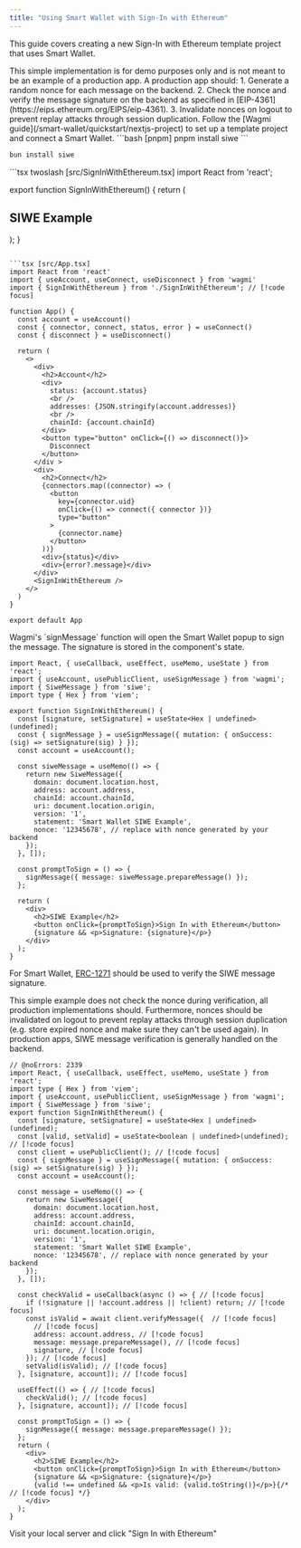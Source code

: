 ```yaml
---
title: "Using Smart Wallet with Sign-In with Ethereum"
---
```


This guide covers creating a new Sign-In with Ethereum template project that uses Smart Wallet.

<Note>
  This simple implementation is for demo purposes only and is not meant to be an example of a
  production app. A production app should: 1. Generate a random nonce for each message on the
  backend. 2. Check the nonce and verify the message signature on the backend as specified in
  [EIP-4361](https://eips.ethereum.org/EIPS/eip-4361). 3. Invalidate nonces on logout to prevent
  replay attacks through session duplication.
</Note>

<Steps>
  <Step title="Create a project">
  Follow the [Wagmi guide](/smart-wallet/quickstart/nextjs-project) to set up a template project and connect a Smart Wallet.
  </Step>
  <Step title="Install dependencies">
  <CodeGroup>
  ```bash [pnpm]
  pnpm install siwe
  ```

  ```bash [bun]
  bun install siwe
  ```
  </CodeGroup>
  </Step>
  <Step title="Create a new SIWE component">
  <CodeGroup>
  ```tsx twoslash [src/SignInWithEthereum.tsx]
  import React from 'react';

  export function SignInWithEthereum() {
    return (
      <div>
        <h2>SIWE Example</h2>
      </div>
    );
  }
  ```

  ```tsx [src/App.tsx]
  import React from 'react'
  import { useAccount, useConnect, useDisconnect } from 'wagmi'
  import { SignInWithEthereum } from './SignInWithEthereum'; // [!code focus]

  function App() {
    const account = useAccount()
    const { connector, connect, status, error } = useConnect()
    const { disconnect } = useDisconnect()

    return (
      <>
        <div>
          <h2>Account</h2>
          <div>
            status: {account.status}
            <br />
            addresses: {JSON.stringify(account.addresses)}
            <br />
            chainId: {account.chainId}
          </div>
          <button type="button" onClick={() => disconnect()}>
            Disconnect
          </button>
        </div >
        <div>
          <h2>Connect</h2>
          {connectors.map((connector) => (
            <button
              key={connector.uid}
              onClick={() => connect({ connector })}
              type="button"
            >
              {connector.name}
            </button>
          ))}
          <div>{status}</div>
          <div>{error?.message}</div>
        </div>
        <SignInWithEthereum />
      </>
    )
  }

  export default App

  ```
  </CodeGroup>
  </Step>
  <Step title="Prompt to sign and store signature">
  Wagmi's `signMessage` function will open the Smart Wallet popup to sign the message. The signature is stored in the component's state.

  ```tsx twoslash [src/SignInWithEthereum.tsx]
  import React, { useCallback, useEffect, useMemo, useState } from 'react';
  import { useAccount, usePublicClient, useSignMessage } from 'wagmi';
  import { SiweMessage } from 'siwe';
  import type { Hex } from 'viem';

  export function SignInWithEthereum() {
    const [signature, setSignature] = useState<Hex | undefined>(undefined);
    const { signMessage } = useSignMessage({ mutation: { onSuccess: (sig) => setSignature(sig) } });
    const account = useAccount();

    const siweMessage = useMemo(() => {
      return new SiweMessage({
        domain: document.location.host,
        address: account.address,
        chainId: account.chainId,
        uri: document.location.origin,
        version: '1',
        statement: 'Smart Wallet SIWE Example',
        nonce: '12345678', // replace with nonce generated by your backend
      });
    }, []);

    const promptToSign = () => {
      signMessage({ message: siweMessage.prepareMessage() });
    };

    return (
      <div>
        <h2>SIWE Example</h2>
        <button onClick={promptToSign}>Sign In with Ethereum</button>
        {signature && <p>Signature: {signature}</p>}
      </div>
    );
  }
  ```

  </Step>
  <Step title="Verify the message signature">

  For Smart Wallet, [ERC-1271](https://eips.ethereum.org/EIPS/eip-1271) should be used to verify the SIWE message signature.

  <Warning>
    This simple example does not check the nonce during verification, all production implementations
    should. Furthermore, nonces should be invalidated on logout to prevent replay attacks through
    session duplication (e.g. store expired nonce and make sure they can't be used again). In
    production apps, SIWE message verification is generally handled on the backend.
  </Warning>

  ```tsx twoslash [src/SignInWithEthereum.tsx]
  // @noErrors: 2339
  import React, { useCallback, useEffect, useMemo, useState } from 'react';
  import type { Hex } from 'viem';
  import { useAccount, usePublicClient, useSignMessage } from 'wagmi';
  import { SiweMessage } from 'siwe';
  export function SignInWithEthereum() {
    const [signature, setSignature] = useState<Hex | undefined>(undefined);
    const [valid, setValid] = useState<boolean | undefined>(undefined); // [!code focus]
    const client = usePublicClient(); // [!code focus]
    const { signMessage } = useSignMessage({ mutation: { onSuccess: (sig) => setSignature(sig) } });
    const account = useAccount();

    const message = useMemo(() => {
      return new SiweMessage({
        domain: document.location.host,
        address: account.address,
        chainId: account.chainId,
        uri: document.location.origin,
        version: '1',
        statement: 'Smart Wallet SIWE Example',
        nonce: '12345678', // replace with nonce generated by your backend
      });
    }, []);

    const checkValid = useCallback(async () => { // [!code focus]
      if (!signature || !account.address || !client) return; // [!code focus]
      const isValid = await client.verifyMessage({  // [!code focus]
        // [!code focus]
        address: account.address, // [!code focus]
        message: message.prepareMessage(), // [!code focus]
        signature, // [!code focus]
      }); // [!code focus]
      setValid(isValid); // [!code focus]
    }, [signature, account]); // [!code focus]

    useEffect(() => { // [!code focus]
      checkValid(); // [!code focus]
    }, [signature, account]); // [!code focus]

    const promptToSign = () => {
      signMessage({ message: message.prepareMessage() });
    };
    return (
      <div>
        <h2>SIWE Example</h2>
        <button onClick={promptToSign}>Sign In with Ethereum</button>
        {signature && <p>Signature: {signature}</p>}
        {valid !== undefined && <p>Is valid: {valid.toString()}</p>}{/* // [!code focus] */}
      </div>
    );
  }
  ```
  </Step>
  <Step title="Sign in with Ethereum">
  Visit your local server and click "Sign In with Ethereum"
  </Step>
</Steps>

